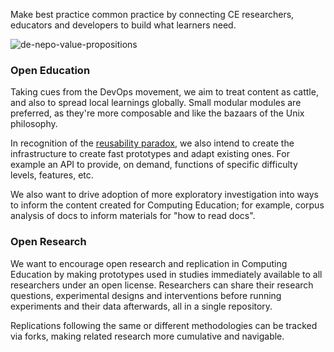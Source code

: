 Make best practice common practice by connecting CE researchers, educators and developers to build what learners need.

![de-nepo-value-propositions](/de-nepo-value-propositions-white.png)

### Open Education

Taking cues from the DevOps movement, we aim to treat content as cattle, and also to spread local learnings globally. Small modular modules are preferred, as they're more composable and like the bazaars of the Unix philosophy.

In recognition of the [reusability paradox](https://cnx.org/contents/2tQZVsKy@19/The-Reusability-Paradox), we also intend to create the infrastructure to create fast prototypes and adapt existing ones. For example an API to provide, on demand, functions of specific difficulty levels, features, etc.

We also want to drive adoption of more exploratory investigation into ways to inform the content created for Computing Education; for example, corpus analysis of docs to inform materials for "how to read docs".

### Open Research

We want to encourage open research and replication in Computing Education by making prototypes used in studies immediately available to all researchers under an open license. Researchers can share their research questions, experimental designs and interventions before running experiments and their data afterwards, all in a single repository.

Replications following the same or different methodologies can be tracked via forks, making related research more cumulative and navigable.
